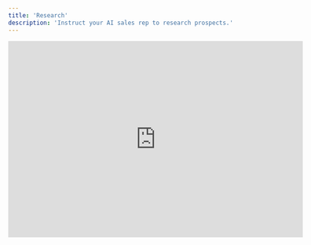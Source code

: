 ```yaml
---
title: 'Research'
description: 'Instruct your AI sales rep to research prospects.'
---
```


<iframe width="600" height="400" src="https://www.youtube.com/embed/1Cz2RORqINs" title="YouTube video player" frameborder="0" allow="accelerometer; autoplay; clipboard-write; encrypted-media; gyroscope; picture-in-picture" allowfullscreen />


## Basic Research

Playmaker will research your prospect's website, social media, and news mentions by default. It will also search the web for information about the company.&#x20;

## Custom Research

Your AI rep can use the internet to find specific information for outreach.


### Add Research Focus

Navigate to the **Research** tab, and click `Add research focus`.

<img
  style={{ borderRadius: '0.5rem' }}
  src="https://cdn.playmakerdev.com/images/docs/research-focus.jpg"
/>


### Select Research Type
Select between **company-level** or **contact-level** research.

<img
  style={{ borderRadius: '0.5rem' }}
  src="https://cdn.playmakerdev.com/images/docs/research-focus-types.jpg"
/>



### Preview Results

You can test the research task using the `Test it` button to preview results.

<img
  style={{ borderRadius: '0.5rem' }}
  src="https://cdn.playmakerdev.com/images/docs/test-research-focus.jpg"
/>